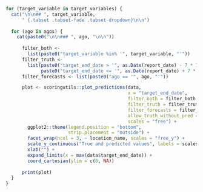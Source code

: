 ```r

for (target_variable in target_variables) {
  cat("\n\n## ", target_variable,
      " {.tabset .tabset-fade .tabset-dropdown}\n\n")
      
  for (ago in agos) {
    cat(paste0("\n\n### ", ago, "\n\n"))
  
      filter_both <-
        list(paste0("target_variable %in% '", target_variable, "'")) 
      filter_truth <-
        list(paste0("target_end_date > '", as.Date(report_date) - 7 * 10, "'"), 
             paste0("target_end_date <= '", as.Date(report_date) + 7 * 4, "'"))
      filter_forecasts <- list(paste0("ago == '", ago, "'"))

      plot <- scoringutils::plot_predictions(data,
                                             x = "target_end_date",
                                             filter_both = filter_both,
                                             filter_truth = filter_truth,
                                             filter_forecasts = filter_forecasts,
                                             allow_truth_without_pred = FALSE,
                                             scales = "free") + 
        ggplot2::theme(legend.position = "bottom", 
                       strip.placement = "outside") +
        facet_wrap(ncol = 3, ~ location_name, scales = "free_y") +
        scale_y_continuous("True and predicted values", labels = scales::comma) +
        xlab("") +
        expand_limits(x = max(data$target_end_date)) +
        coord_cartesian(ylim = c(0, NA))
      
      print(plot)
  }
}



```
